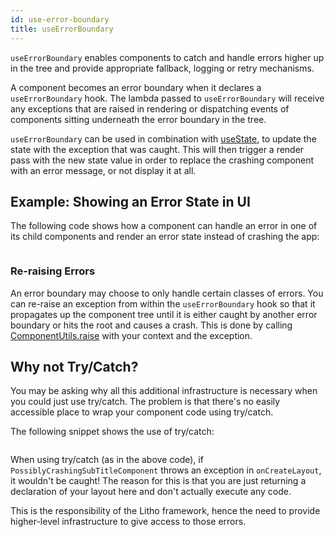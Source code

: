 ```yaml
---
id: use-error-boundary
title: useErrorBoundary
---
```


`useErrorBoundary` enables components to catch and handle errors higher up in the tree and provide appropriate fallback, logging or retry mechanisms.

A component becomes an error boundary when it declares a `useErrorBoundary` hook. The lambda passed to `useErrorBoundary` will receive any exceptions that are raised in rendering or dispatching events of components sitting underneath the error boundary in the tree.

`useErrorBoundary` can be used in combination with [useState](/mainconcepts/use-state.mdx), to update the state with the exception that was caught. This will then trigger a render pass with the new state value in order to replace the crashing component with an error message, or not display it at all.

## Example: Showing an Error State in UI

The following code shows how a component can handle an error in one of its child components and render an error state instead of crashing the app:

```kotlin file=sample/src/main/java/com/facebook/samples/litho/kotlin/errors/KErrorBoundary.kt start=start_example end=end_example
```

### Re-raising Errors

An error boundary may choose to only handle certain classes of errors. You can re-raise an exception from within the `useErrorBoundary` hook so that it propagates up the component tree until it is either caught by another error boundary or hits the root and causes a crash. This is done by calling [ComponentUtils.raise](pathname:///javadoc/com/facebook/litho/ComponentUtils.html#raise-com.facebook.litho.ComponentContext-java.lang.Exception-) with your context and the exception.

## Why not Try/Catch?

You may be asking why all this additional infrastructure is necessary when you could just use try/catch. The problem is that there's no easily accessible place to wrap your component code using try/catch.

The following snippet shows the use of try/catch:

```kotlin file=sample/src/main/java/com/facebook/samples/litho/kotlin/errors/KIncorrectErrorHandlingComponent.kt start=start_example end=end_example
```

When using try/catch (as in the above code), if `PossiblyCrashingSubTitleComponent` throws an exception in `onCreateLayout`, it wouldn't be caught! The reason for this is that you are just returning a declaration of your layout here and don't actually execute any code.

This is the responsibility of the Litho framework, hence the need to provide higher-level infrastructure to give access to those errors.
